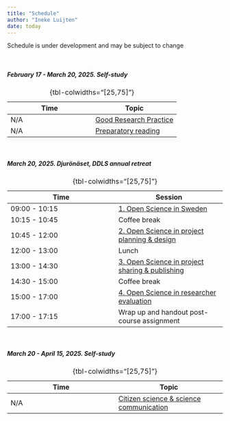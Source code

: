 ```yaml
---
title: "Schedule"
author: "Ineke Luijten"
date: today
---
```



::: {.callout-note}
Schedule is under development and may be subject to change
:::
 

<br/>

##### February 17 - March 20, 2025. Self-study 

| Time | Topic |
|------|------|
| N/A | [Good Research Practice](https://scilifelab-training.github.io/open-science/2503/SS_GoodResearchPractice.html) |
| N/A | [Preparatory reading](https://scilifelab-training.github.io/open-science/2503/SS_PreparatoryReading.html) |
: {tbl-colwidths="[25,75]"}  

<br/>

##### March 20, 2025. Djurönäset, DDLS annual retreat

| Time | Session |
|------|------|
| 09:00 - 10:15 | [1. Open Science in Sweden](https://scilifelab-training.github.io/open-science/2503/1_OpenScienceInSweden.html) |
| 10:15 - 10:45 | Coffee break |
| 10:45 - 12:00 | [2. Open Science in project planning & design](https://scilifelab-training.github.io/open-science/2503/2_ProjectPlanningAndDesign.html) |
| 12:00 - 13:00 | Lunch |
| 13:00 - 14:30 | [3. Open Science in project sharing & publishing](https://scilifelab-training.github.io/open-science/2503/3_ProjectSharingAndPublishing.html) |
| 14:30 - 15:00 | Coffee break |
| 15:00 - 17:00 | [4. Open Science in researcher evaluation](https://scilifelab-training.github.io/open-science/2503/4_ResearcherEvaluation.html) |
| 17:00 - 17:15 | Wrap up and handout post-course assignment |
: {tbl-colwidths="[25,75]"}  

<br/>
     
##### March 20 - April 15, 2025. Self-study    

| Time | Topic |
|------|------|
| N/A | [Citizen science & science communication](https://scilifelab-training.github.io/open-science/2503/SS_CitizenScienceAndScienceCommunication.html) |
: {tbl-colwidths="[25,75]"} 

<br/>

